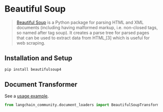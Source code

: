 # Beautiful Soup

>[Beautiful Soup](https://www.crummy.com/software/BeautifulSoup/) is a Python package for parsing 
> HTML and XML documents (including having malformed markup, i.e. non-closed tags, so named after tag soup). 
> It creates a parse tree for parsed pages that can be used to extract data from HTML,[3] which 
> is useful for web scraping.

## Installation and Setup

```bash
pip install beautifulsoup4
```

## Document Transformer

See a [usage example](/docs/integrations/document_transformers/beautiful_soup).

```python
from langchain_community.document_loaders import BeautifulSoupTransformer
```

